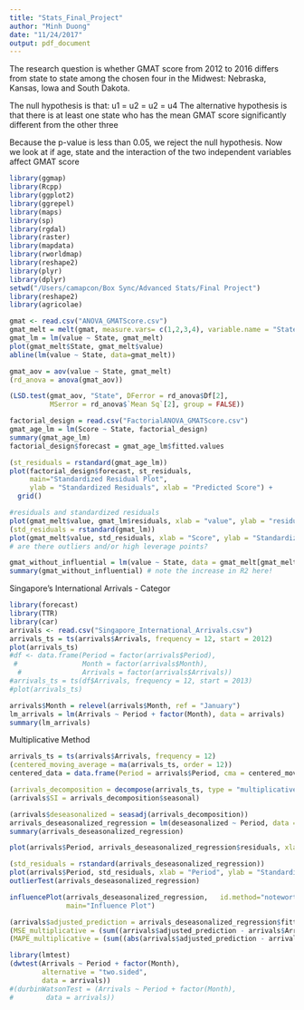 ```yaml
---
title: "Stats_Final_Project"
author: "Minh Duong"
date: "11/24/2017"
output: pdf_document
---
```


The research question is whether GMAT score from 2012 to 2016 differs from state to state among the chosen four in the Midwest: Nebraska, Kansas, Iowa and South Dakota.

The null hypothesis is that: u1 = u2 = u2 = u4
The alternative hypothesis is that there is at least one state who has the mean GMAT score significantly different from the other three

Because the p-value is less than 0.05, we reject the null hypothesis. Now we look at if age, state and the interaction of the two independent variables affect GMAT score

```r
library(ggmap)
library(Rcpp)
library(ggplot2)
library(ggrepel)
library(maps)
library(sp)
library(rgdal)
library(raster)
library(mapdata)
library(rworldmap)
library(reshape2)
library(plyr)
library(dplyr)
setwd("/Users/camapcon/Box Sync/Advanced Stats/Final Project")
library(reshape2)
library(agricolae)

gmat <- read.csv("ANOVA_GMATScore.csv")
gmat_melt = melt(gmat, measure.vars= c(1,2,3,4), variable.name = "State", na.rm = TRUE ) 
gmat_lm = lm(value ~ State, gmat_melt)
plot(gmat_melt$State, gmat_melt$value)
abline(lm(value ~ State, data=gmat_melt))

gmat_aov = aov(value ~ State, gmat_melt) 
(rd_anova = anova(gmat_aov))

(LSD.test(gmat_aov, "State", DFerror = rd_anova$Df[2], 
          MSerror = rd_anova$`Mean Sq`[2], group = FALSE))

factorial_design = read.csv("FactorialANOVA_GMATScore.csv")
gmat_age_lm = lm(Score ~ State, factorial_design)
summary(gmat_age_lm)
factorial_design$forecast = gmat_age_lm$fitted.values

(st_residuals = rstandard(gmat_age_lm))
plot(factorial_design$forecast, st_residuals, 
     main="Standardized Residual Plot", 
     ylab = "Standardized Residuals", xlab = "Predicted Score") + 
  grid()

#residuals and standardized residuals
plot(gmat_melt$value, gmat_lm$residuals, xlab = "value", ylab = "residuals") + grid()
(std_residuals = rstandard(gmat_lm))
plot(gmat_melt$value, std_residuals, xlab = "Score", ylab = "Standardized Residuals") + grid()
# are there outliers and/or high leverage points?

gmat_without_influential = lm(value ~ State, data = gmat_melt[gmat_melt$value < 500,])
summary(gmat_without_influential) # note the increase in R2 here!
```

Singapore's International Arrivals - Categor
```r
library(forecast)
library(TTR)
library(car)
arrivals <- read.csv("Singapore_International_Arrivals.csv")
arrivals_ts = ts(arrivals$Arrivals, frequency = 12, start = 2012)
plot(arrivals_ts)
#df <- data.frame(Period = factor(arrivals$Period),
 #                Month = factor(arrivals$Month),
  #               Arrivals = factor(arrivals$Arrivals))
#arrivals_ts = ts(df$Arrivals, frequency = 12, start = 2013)
#plot(arrivals_ts)

arrivals$Month = relevel(arrivals$Month, ref = "January")
lm_arrivals = lm(Arrivals ~ Period + factor(Month), data = arrivals)
summary(lm_arrivals)
```

Multiplicative Method
```r
arrivals_ts = ts(arrivals$Arrivals, frequency = 12)
(centered_moving_average = ma(arrivals_ts, order = 12)) 
centered_data = data.frame(Period = arrivals$Period, cma = centered_moving_average)

(arrivals_decomposition = decompose(arrivals_ts, type = "multiplicative"))
(arrivals$SI = arrivals_decomposition$seasonal)

(arrivals$deseasonalized = seasadj(arrivals_decomposition))
arrivals_deseasonalized_regression = lm(deseasonalized ~ Period, data = arrivals)
summary(arrivals_deseasonalized_regression)

plot(arrivals$Period, arrivals_deseasonalized_regression$residuals, xlab = "Period", ylab = "Residuals") + grid()

(std_residuals = rstandard(arrivals_deseasonalized_regression))
plot(arrivals$Period, std_residuals, xlab = "Period", ylab = "Standardized Residuals") + grid()
outlierTest(arrivals_deseasonalized_regression)

influencePlot(arrivals_deseasonalized_regression,	id.method="noteworthy", 
              main="Influence Plot")

(arrivals$adjusted_prediction = arrivals_deseasonalized_regression$fitted.values * arrivals$SI) 
(MSE_multiplicative = (sum((arrivals$adjusted_prediction - arrivals$Arrivals)^2))/48)
(MAPE_multiplicative = (sum((abs(arrivals$adjusted_prediction - arrivals$Arrivals))/arrivals$Arrivals)))/48
```

```r
library(lmtest)
(dwtest(Arrivals ~ Period + factor(Month),
        alternative = "two.sided",
        data = arrivals))
#(durbinWatsonTest = (Arrivals ~ Period + factor(Month),
#        data = arrivals))
```
